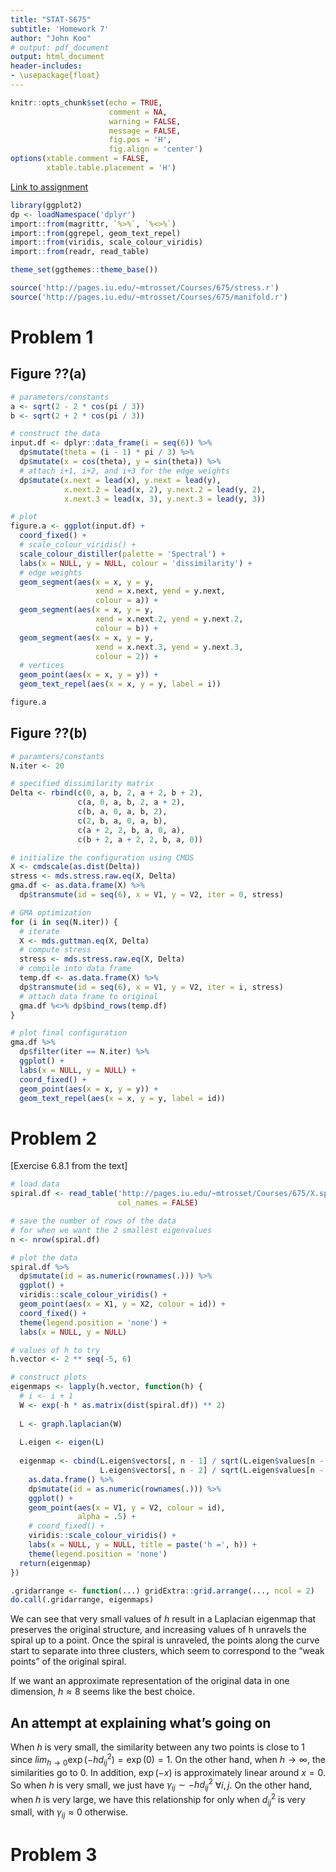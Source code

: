 ```yaml
---
title: "STAT-S675"
subtitle: 'Homework 7'
author: "John Koo"
# output: pdf_document
output: html_document
header-includes:
- \usepackage{float}
---
```


```r
knitr::opts_chunk$set(echo = TRUE, 
                      comment = NA, 
                      warning = FALSE, 
                      message = FALSE, 
                      fig.pos = 'H', 
                      fig.align = 'center')
options(xtable.comment = FALSE, 
        xtable.table.placement = 'H')
```

[Link to assignment](http://pages.iu.edu/~mtrosset/Courses/675/hwGraphs.txt)

```r
library(ggplot2)
dp <- loadNamespace('dplyr')
import::from(magrittr, `%>%`, `%<>%`)
import::from(ggrepel, geom_text_repel)
import::from(viridis, scale_colour_viridis)
import::from(readr, read_table)

theme_set(ggthemes::theme_base())

source('http://pages.iu.edu/~mtrosset/Courses/675/stress.r')
source('http://pages.iu.edu/~mtrosset/Courses/675/manifold.r')
```

# Problem 1

## Figure ??(a)

```r
# parameters/constants
a <- sqrt(2 - 2 * cos(pi / 3))
b <- sqrt(2 + 2 * cos(pi / 3))

# construct the data
input.df <- dplyr::data_frame(i = seq(6)) %>% 
  dp$mutate(theta = (i - 1) * pi / 3) %>% 
  dp$mutate(x = cos(theta), y = sin(theta)) %>% 
  # attach i+1, i+2, and i+3 for the edge weights
  dp$mutate(x.next = lead(x), y.next = lead(y), 
            x.next.2 = lead(x, 2), y.next.2 = lead(y, 2), 
            x.next.3 = lead(x, 3), y.next.3 = lead(y, 3))

# plot
figure.a <- ggplot(input.df) + 
  coord_fixed() + 
  # scale_colour_viridis() + 
  scale_colour_distiller(palette = 'Spectral') + 
  labs(x = NULL, y = NULL, colour = 'dissimilarity') + 
  # edge weights
  geom_segment(aes(x = x, y = y, 
                   xend = x.next, yend = y.next, 
                   colour = a)) + 
  geom_segment(aes(x = x, y = y, 
                   xend = x.next.2, yend = y.next.2, 
                   colour = b)) + 
  geom_segment(aes(x = x, y = y, 
                   xend = x.next.3, yend = y.next.3, 
                   colour = 2)) + 
  # vertices
  geom_point(aes(x = x, y = y)) + 
  geom_text_repel(aes(x = x, y = y, label = i))

figure.a
```

## Figure ??(b)

```r
# paramters/constants
N.iter <- 20

# specified dissimilarity matrix
Delta <- rbind(c(0, a, b, 2, a + 2, b + 2), 
               c(a, 0, a, b, 2, a + 2), 
               c(b, a, 0, a, b, 2), 
               c(2, b, a, 0, a, b), 
               c(a + 2, 2, b, a, 0, a), 
               c(b + 2, a + 2, 2, b, a, 0))

# initialize the configuration using CMDS
X <- cmdscale(as.dist(Delta))
stress <- mds.stress.raw.eq(X, Delta)
gma.df <- as.data.frame(X) %>% 
  dp$transmute(id = seq(6), x = V1, y = V2, iter = 0, stress)

# GMA optimization
for (i in seq(N.iter)) {
  # iterate
  X <- mds.guttman.eq(X, Delta)
  # compute stress
  stress <- mds.stress.raw.eq(X, Delta)
  # compile into data frame
  temp.df <- as.data.frame(X) %>% 
  dp$transmute(id = seq(6), x = V1, y = V2, iter = i, stress)
  # attach data frame to original
  gma.df %<>% dp$bind_rows(temp.df)
}

# plot final configuration
gma.df %>% 
  dp$filter(iter == N.iter) %>% 
  ggplot() + 
  labs(x = NULL, y = NULL) + 
  coord_fixed() + 
  geom_point(aes(x = x, y = y)) + 
  geom_text_repel(aes(x = x, y = y, label = id))
```

# Problem 2

[Exercise 6.8.1 from the text]

```r
# load data
spiral.df <- read_table('http://pages.iu.edu/~mtrosset/Courses/675/X.spiral', 
                        col_names = FALSE)

# save the number of rows of the data
# for when we want the 2 smallest eigenvalues
n <- nrow(spiral.df)

# plot the data
spiral.df %>% 
  dp$mutate(id = as.numeric(rownames(.))) %>% 
  ggplot() + 
  viridis::scale_colour_viridis() + 
  geom_point(aes(x = X1, y = X2, colour = id)) +
  coord_fixed() + 
  theme(legend.position = 'none') + 
  labs(x = NULL, y = NULL)
```

```r
# values of h to try
h.vector <- 2 ** seq(-5, 6)

# construct plots
eigenmaps <- lapply(h.vector, function(h) {
  # i <- i + 1
  W <- exp(-h * as.matrix(dist(spiral.df)) ** 2)
  
  L <- graph.laplacian(W)
  
  L.eigen <- eigen(L)
  
  eigenmap <- cbind(L.eigen$vectors[, n - 1] / sqrt(L.eigen$values[n - 1]),
                    L.eigen$vectors[, n - 2] / sqrt(L.eigen$values[n - 2])) %>%
    as.data.frame() %>%
    dp$mutate(id = as.numeric(rownames(.))) %>%
    ggplot() +
    geom_point(aes(x = V1, y = V2, colour = id),
               alpha = .5) +
    # coord_fixed() +
    viridis::scale_colour_viridis() +
    labs(x = NULL, y = NULL, title = paste('h =', h)) + 
    theme(legend.position = 'none')
  return(eigenmap)
})

.gridarrange <- function(...) gridExtra::grid.arrange(..., ncol = 2)
do.call(.gridarrange, eigenmaps)
```

We can see that very small values of $h$ result in a Laplacian eigenmap that 
preserves the original structure, and increasing values of h unravels the spiral 
up to a point. Once the spiral is unraveled, the points along the curve start to 
separate into three clusters, which seem to correspond to the "weak points" of 
the original spiral. 

If we want an approximate representation of the original data in one dimension, 
$h \approx 8$ seems like the best choice. 

## An attempt at explaining what's going on

When $h$ is very small, the similarity between any two points is close to 1 
since $lim_{h \rightarrow 0} \exp{(-h d_{ij}^2)} = \exp{(0)} = 1$. On the other 
hand, when $h \rightarrow \infty$, the similarities go to 0. In addition, 
$\exp{(-x)}$ is approximately linear around $x = 0$. So when $h$ is very small, 
we just have $\gamma_{ij} \sim -h d_{ij}^2$ $\forall i, j$. On the other hand, 
when $h$ is very large, we have this relationship for only when $d_{ij}^2$ is 
very small, with $\gamma_{ij} \approx 0$ otherwise. 

# Problem 3